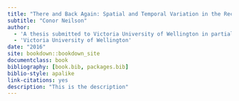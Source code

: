 ```yaml
--- 
title: "There and Back Again: Spatial and Temporal Variation in the Recruitment Dynamics of an Amphidromous Fish"
subtitle: "Conor Neilson"
author:
  - 'A thesis submitted to Victoria University of Wellington in partial fulfilment of the requirements for the degree of Master of Science in Ecology and Biodiversity'
  - 'Victoria University of Wellington'
date: "2016"
site: bookdown::bookdown_site
documentclass: book
bibliography: [book.bib, packages.bib]
biblio-style: apalike
link-citations: yes
description: "This is the description"
---
```


